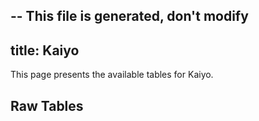 -- This file is generated, don't modify
---
title: Kaiyo
---



This page presents the available tables for Kaiyo.


## Raw Tables
<Table data={json} tag="raw_table"/>
    


    